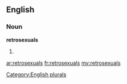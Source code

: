 ==English==

===Noun===
'''retrosexuals'''

# {{plural of|[[retrosexual]]}}

[[Category:English plurals]]

[[ar:retrosexuals]]
[[fr:retrosexuals]]
[[my:retrosexuals]]
